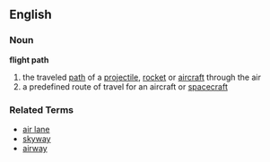 ==English==
=== Noun ===
'''flight path'''
# the traveled [[path]] of a [[projectile]], [[rocket]] or [[aircraft]] through the air
# a predefined route of travel for an aircraft or [[spacecraft]]

=== Related Terms ===
*[[air lane]]
*[[skyway]]
*[[airway]]